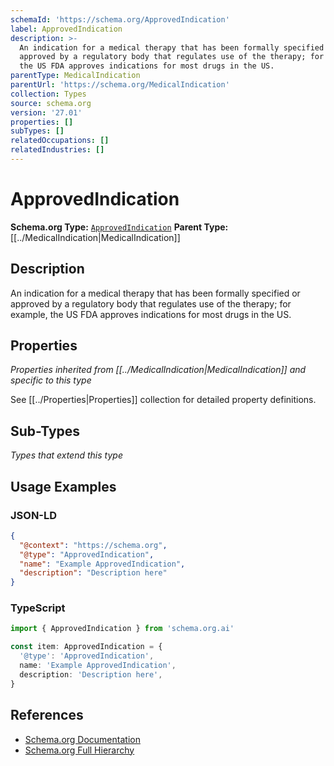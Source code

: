 ```yaml
---
schemaId: 'https://schema.org/ApprovedIndication'
label: ApprovedIndication
description: >-
  An indication for a medical therapy that has been formally specified or
  approved by a regulatory body that regulates use of the therapy; for example,
  the US FDA approves indications for most drugs in the US.
parentType: MedicalIndication
parentUrl: 'https://schema.org/MedicalIndication'
collection: Types
source: schema.org
version: '27.01'
properties: []
subTypes: []
relatedOccupations: []
relatedIndustries: []
---
```

# ApprovedIndication

**Schema.org Type:** [`ApprovedIndication`](https://schema.org/ApprovedIndication)
**Parent Type:** [[../MedicalIndication|MedicalIndication]]

## Description

An indication for a medical therapy that has been formally specified or approved by a regulatory body that regulates use of the therapy; for example, the US FDA approves indications for most drugs in the US.

## Properties

*Properties inherited from [[../MedicalIndication|MedicalIndication]] and specific to this type*

See [[../Properties|Properties]] collection for detailed property definitions.

## Sub-Types

*Types that extend this type*

## Usage Examples

### JSON-LD

```json
{
  "@context": "https://schema.org",
  "@type": "ApprovedIndication",
  "name": "Example ApprovedIndication",
  "description": "Description here"
}
```

### TypeScript

```typescript
import { ApprovedIndication } from 'schema.org.ai'

const item: ApprovedIndication = {
  '@type': 'ApprovedIndication',
  name: 'Example ApprovedIndication',
  description: 'Description here',
}
```

## References

- [Schema.org Documentation](https://schema.org/ApprovedIndication)
- [Schema.org Full Hierarchy](https://schema.org/docs/full.html)
